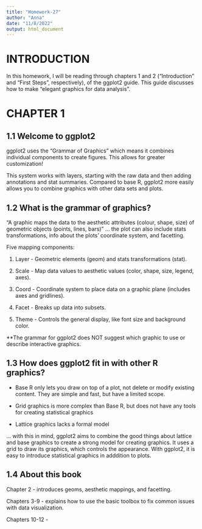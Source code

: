 ```yaml
---
title: "Homework-27"
author: "Anna"
date: "11/8/2022"
output: html_document
---
```


# INTRODUCTION
In this homework, I will be reading through chapters 1 and 2 ("Introduction" and "First Steps", respectively), of the ggplot2 guide. This guide discusses how to make "elegant graphics for data analysis".

# CHAPTER 1

## 1.1 Welcome to ggplot2
ggplot2 uses the "Grammar of Graphics" which means it combines individual components to create figures. This allows for greater customization! 

This system works with layers, starting with the raw data and then adding annotations and stat summaries. Compared to base R, ggplot2 more easily allows you to combine graphics with other data sets and plots. 

## 1.2 What is the grammar of graphics?
"A graphic maps the data to the aesthetic attributes (colour, shape, size) of geometric objects (points, lines, bars)" ... the plot can also include stats transformations, info about the plots' coordinate system, and facetting.

Five mapping components:

1. Layer - Geometric elements (geom) and stats transformations (stat). 

2. Scale - Map data values to aesthetic values (color, shape, size, legend, axes).

3. Coord - Coordinate system to place data on a graphic plane (includes axes and gridlines).

4. Facet - Breaks up data into subsets.

5. Theme - Controls the general display, like font size and background color.

**The grammar for ggplot2 does NOT suggest which graphic to use or describe interactive graphics. 

## 1.3 How does ggplot2 fit in with other R graphics?
- Base R only lets you draw on top of a plot, not delete or modify existing content. They are simple and fast, but have a limited scope.

- Grid graphics is more complex than Base R, but does not have any tools for creating statistical graphics

- Lattice graphics lacks a formal model 

... with this in mind, ggplot2 aims to combine the good things about lattice and base graphics to create a strong model for creating graphics. It uses a grid to draw its graphics, which controls the appearance. With ggplot2, it is easy to introduce statistical graphics in adddition to plots. 

## 1.4 About this book
Chapter 2 - introduces geoms, aesthetic mappings, and facetting.

Chapters 3-9 - explains how to use the basic toolbox to fix common issues with data visualization.

Chapters 10-12 - 







